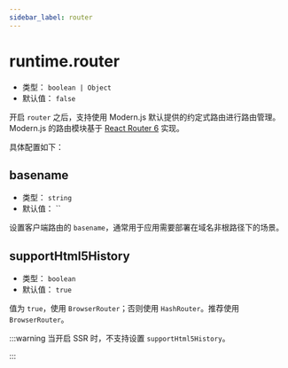 ```yaml
---
sidebar_label: router
---
```



<RouterLegacyTip />

# runtime.router

- 类型： `boolean | Object`
- 默认值： `false`

开启 `router` 之后，支持使用 Modern.js 默认提供的约定式路由进行路由管理。Modern.js 的路由模块基于 [React Router 6](https://reactrouter.com/) 实现。

具体配置如下：

## basename

- 类型： `string`
- 默认值： ``

设置客户端路由的 `basename`，通常用于应用需要部署在域名非根路径下的场景。

## supportHtml5History

- 类型： `boolean`
- 默认值： `true`

值为 `true`，使用 `BrowserRouter`；否则使用 `HashRouter`。推荐使用 `BrowserRouter`。

:::warning
当开启 SSR 时，不支持设置 `supportHtml5History`。

:::
